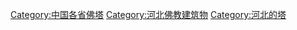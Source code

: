 [[Category:中国各省佛塔|Category:中国各省佛塔]]
[[Category:河北佛教建筑物|Category:河北佛教建筑物]]
[[Category:河北的塔|Category:河北的塔]]
